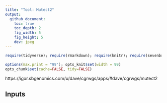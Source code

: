 ```yaml
---
title: "Tool: Mutect2"
output:
  github_document:
    toc: true
    toc_depth: 2
    fig_width: 5
    fig_height: 5
    dev: jpeg
---
```


```r
require(tidyverse); require(rmarkdown); require(knitr); require(sevenbridges); 

options(max.print = "99"); opts_knit$set(width = 99)
opts_chunk$set(cache=FALSE, tidy=FALSE)

```




https://igor.sbgenomics.com/u/dave/cgrwgs/apps/#dave/cgrwgs/mutect2

## Inputs




